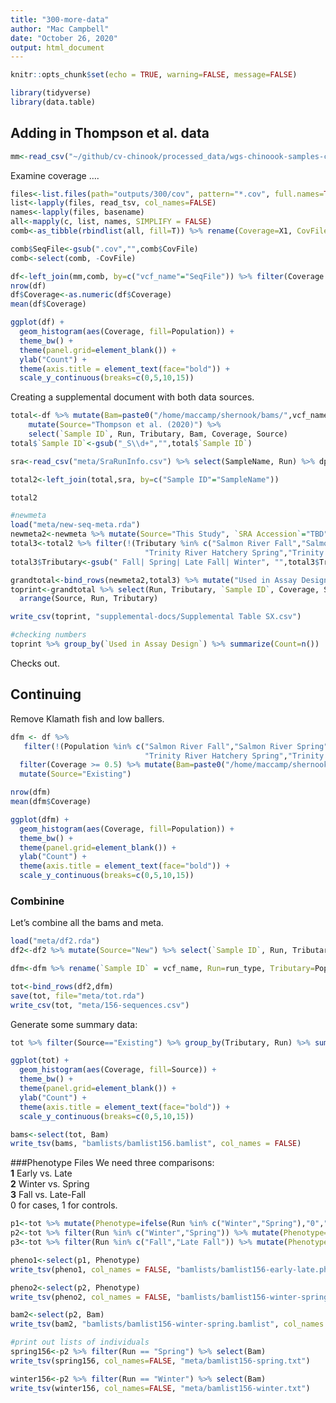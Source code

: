 ```yaml
---
title: "300-more-data"
author: "Mac Campbell"
date: "October 26, 2020"
output: html_document
---
```


```r
knitr::opts_chunk$set(echo = TRUE, warning=FALSE, message=FALSE)
```

```r
library(tidyverse)
library(data.table)
```

## Adding in Thompson et al. data

```r
mm<-read_csv("~/github/cv-chinook/processed_data/wgs-chinoook-samples-cleaned.csv") 
```



Examine coverage ....     
```r
files<-list.files(path="outputs/300/cov", pattern="*.cov", full.names=TRUE)
list<-lapply(files, read_tsv, col_names=FALSE) 
names<-lapply(files, basename)
all<-mapply(c, list, names, SIMPLIFY = FALSE)
comb<-as_tibble(rbindlist(all, fill=T)) %>% rename(Coverage=X1, CovFile=V1)

comb$SeqFile<-gsub(".cov","",comb$CovFile)
comb<-select(comb, -CovFile)

df<-left_join(mm,comb, by=c("vcf_name"="SeqFile")) %>% filter(Coverage !="NA")
nrow(df)
df$Coverage<-as.numeric(df$Coverage)
mean(df$Coverage)

ggplot(df) +
  geom_histogram(aes(Coverage, fill=Population)) +
  theme_bw() +
  theme(panel.grid=element_blank()) +
  ylab("Count") +
  theme(axis.title = element_text(face="bold")) +
  scale_y_continuous(breaks=c(0,5,10,15))
```


Creating a supplemental document with both data sources.

```r
total<-df %>% mutate(Bam=paste0("/home/maccamp/shernook/bams/",vcf_name,".bam")) %>% rename(`Sample ID` = vcf_name, Run=run_type, Tributary=Population) %>%
    mutate(Source="Thompson et al. (2020)") %>%
    select(`Sample ID`, Run, Tributary, Bam, Coverage, Source)
total$`Sample ID`<-gsub("_S\\d+","",total$`Sample ID`)

sra<-read_csv("meta/SraRunInfo.csv") %>% select(SampleName, Run) %>% dplyr::rename("SRA Accession"=Run)

total2<-left_join(total,sra, by=c("Sample ID"="SampleName"))

total2
```


```r
#newmeta
load("meta/new-seq-meta.rda")
newmeta2<-newmeta %>% mutate(Source="This Study", `SRA Accession`="TBD")
total3<-total2 %>% filter(!(Tributary %in% c("Salmon River Fall","Salmon River Spring",
                              "Trinity River Hatchery Spring","Trinity River Hatchery Fall")))
total3$Tributary<-gsub(" Fall| Spring| Late Fall| Winter", "",total3$Tributary)

grandtotal<-bind_rows(newmeta2,total3) %>% mutate("Used in Assay Design"=ifelse(Coverage > 0.5, "Yes","No"))
toprint<-grandtotal %>% select(Run, Tributary, `Sample ID`, Coverage, Source, `SRA Accession`, `Used in Assay Design`) %>%
  arrange(Source, Run, Tributary)

write_csv(toprint, "supplemental-docs/Supplemental Table SX.csv")
```

```r
#checking numbers
toprint %>% group_by(`Used in Assay Design`) %>% summarize(Count=n())
```

Checks out.    

## Continuing

Remove Klamath fish and low ballers.    


```r
dfm <- df %>%
   filter(!(Population %in% c("Salmon River Fall","Salmon River Spring",
                              "Trinity River Hatchery Spring","Trinity River Hatchery Fall"))) %>%
  filter(Coverage >= 0.5) %>% mutate(Bam=paste0("/home/maccamp/shernook/bams/",vcf_name,".bam")) %>%
  mutate(Source="Existing")

nrow(dfm)
mean(dfm$Coverage)

ggplot(dfm) +
  geom_histogram(aes(Coverage, fill=Population)) +
  theme_bw() +
  theme(panel.grid=element_blank()) +
  ylab("Count") +
  theme(axis.title = element_text(face="bold")) +
  scale_y_continuous(breaks=c(0,5,10,15))
```


### Combinine
Let's combine all the bams and meta.
```r
load("meta/df2.rda")
df2<-df2 %>% mutate(Source="New") %>% select(`Sample ID`, Run, Tributary, Bam, Coverage, Source)

dfm<-dfm %>% rename(`Sample ID` = vcf_name, Run=run_type, Tributary=Population) %>% select(`Sample ID`, Run, Tributary, Bam, Coverage, Source)

tot<-bind_rows(df2,dfm)
save(tot, file="meta/tot.rda")
write_csv(tot, "meta/156-sequences.csv")
```


Generate some summary data:

```r
tot %>% filter(Source=="Existing") %>% group_by(Tributary, Run) %>% summarize(Count=n()) %>% ungroup() %>% mutate(Total=sum(Count))
```


```r
ggplot(tot) +
  geom_histogram(aes(Coverage, fill=Source)) +
  theme_bw() +
  theme(panel.grid=element_blank()) +
  ylab("Count") +
  theme(axis.title = element_text(face="bold")) +
  scale_y_continuous(breaks=c(0,5,10,15))
```

```r
bams<-select(tot, Bam)
write_tsv(bams, "bamlists/bamlist156.bamlist", col_names = FALSE)
```

###Phenotype Files
We need three comparisons:    
__1__ Early vs. Late      
__2__ Winter vs. Spring      
__3__ Fall vs. Late-Fall   
0 for cases, 1 for controls.     
```r
p1<-tot %>% mutate(Phenotype=ifelse(Run %in% c("Winter","Spring"),"0","1"))
p2<-tot %>% filter(Run %in% c("Winter","Spring")) %>% mutate(Phenotype=ifelse(Run=="Winter","0","1"))
p3<-tot %>% filter(Run %in% c("Fall","Late Fall")) %>% mutate(Phenotype=ifelse(Run=="Late Fall","0","1"))

pheno1<-select(p1, Phenotype)
write_tsv(pheno1, col_names = FALSE, "bamlists/bamlist156-early-late.pheno")

pheno2<-select(p2, Phenotype)
write_tsv(pheno2, col_names = FALSE, "bamlists/bamlist156-winter-spring.pheno")

bam2<-select(p2, Bam)
write_tsv(bam2, "bamlists/bamlist156-winter-spring.bamlist", col_names = FALSE)

#print out lists of individuals
spring156<-p2 %>% filter(Run == "Spring") %>% select(Bam)
write_tsv(spring156, col_names=FALSE, "meta/bamlist156-spring.txt")

winter156<-p2 %>% filter(Run == "Winter") %>% select(Bam)
write_tsv(winter156, col_names=FALSE, "meta/bamlist156-winter.txt")

```
